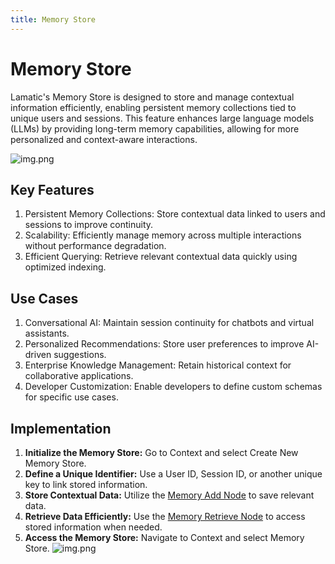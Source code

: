 ```yaml
---
title: Memory Store
---
```


# Memory Store

Lamatic's Memory Store is designed to store and manage contextual information efficiently, enabling persistent memory collections tied to unique users and sessions. This feature enhances large language models (LLMs) by providing long-term memory capabilities, allowing for more personalized and context-aware interactions.

![img.png](./img/context.webp)

## Key Features
1. Persistent Memory Collections: Store contextual data linked to users and sessions to improve continuity.
1. Scalability: Efficiently manage memory across multiple interactions without performance degradation.
1. Efficient Querying: Retrieve relevant contextual data quickly using optimized indexing.

## Use Cases
1. Conversational AI: Maintain session continuity for chatbots and virtual assistants.
1. Personalized Recommendations: Store user preferences to improve AI-driven suggestions.
1. Enterprise Knowledge Management: Retain historical context for collaborative applications.
1. Developer Customization: Enable developers to define custom schemas for specific use cases.


## Implementation 
1. **Initialize the Memory Store:** Go to Context and select Create New Memory Store.
1. **Define a Unique Identifier:** Use a User ID, Session ID, or another unique key to link stored information.
1. **Store Contextual Data:** Utilize the [Memory Add Node](/docs/nodes/memory-add-node) to save relevant data.
1. **Retrieve Data Efficiently:** Use the [Memory Retrieve Node](/docs/nodes/memory-retrieve-node) to access stored information when needed.
1. **Access the Memory Store:** Navigate to Context and select Memory Store.
    ![img.png](./img/memory-store-view.webp)
